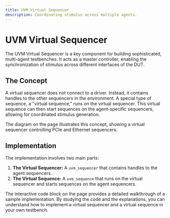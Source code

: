 ```yaml
---
title: UVM Virtual Sequencer
description: Coordinating stimulus across multiple agents.
---
```


# UVM Virtual Sequencer

The UVM Virtual Sequencer is a key component for building sophisticated, multi-agent testbenches. It acts as a master controller, enabling the synchronization of stimulus across different interfaces of the DUT.

## The Concept

A virtual sequencer does not connect to a driver. Instead, it contains handles to the other sequencers in the environment. A special type of sequence, a "<Link href="/curriculum/T3_Advanced/A-UVM-1_Advanced_Sequencing/virtual-sequences">virtual sequence</Link>," runs on the virtual sequencer. This virtual sequence can then start sequences on the agent-specific sequencers, allowing for coordinated stimulus generation.

The diagram on the page illustrates this concept, showing a virtual sequencer controlling PCIe and Ethernet sequencers.

## Implementation

The implementation involves two main parts:

1.  **The Virtual Sequencer:** A `uvm_sequencer` that contains handles to the agent sequencers.
2.  **The Virtual Sequence:** A `uvm_sequence` that runs on the virtual sequencer and starts sequences on the agent sequencers.

The interactive code block on the page provides a detailed walkthrough of a sample implementation. By studying the code and the explanations, you can understand how to implement a virtual sequencer and a virtual sequence in your own testbench.
